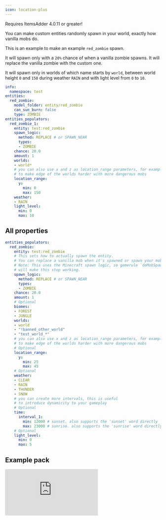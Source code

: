 ```yaml
---
icon: location-plus
---
```


<Warning>
Requires ItemsAdder 4.0.11 or greater!
</Warning>


You can make custom entities randomly spawn in your world, exactly how vanilla mobs do.

This is an example to make an example `red_zombie` spawn.

It will spawn only with a `20%` chance of when a vanilla zombie spawns. It will replace the vanilla zombie with the custom one.

It will spawn only in worlds of which name starts by `world`, between world height `0` and `150` during weather `RAIN` and with light level from `0` to `10`.

```yaml
info:
  namespace: test
entities:
  red_zombie:
    model_folder: entity/red_zombie
    can_sun_burn: false
    type: ZOMBIE
entities_populators:
  red_zombie_1:
    entity: test:red_zombie
    spawn_logic:
      method: REPLACE # or SPAWN_NEAR
      types:
      - ZOMBIE
    chance: 20.0
    amount: 1
    worlds:
    - world*
    # you can also use x and z as location_range parameters, for example
    # to make edge of the worlds harder with more dangerous mobs
    location_range:
      y:
        min: 0
        max: 150
    weather:
    - RAIN
    light_level:
      min: 0
      max: 10

```

## All properties

```yaml
entities_populators:
  red_zombie:
    entity: test:red_zombie
    # This sets how to actually spawn the entity. 
    # You can replace a vanilla mob when it's spawned or spawn your mob near it.
    # Note: This uses the Minecraft spawn logic, so gemerule `doMobSpawning false` 
    # will make this stop working.
    spawn_logic:
      method: REPLACE # or SPAWN_NEAR
      types:
      - ZOMBIE
    chance: 20.0
    amount: 1
    # Optional
    biomes:
    - FOREST
    - JUNGLE
    worlds:
    - world
    - "!banned_other_world"
    - "test_world_*"
    # you can also use x and z as location_range parameters, for example
    # to make edge of the worlds harder with more dangerous mobs
    # Optional
    location_range:
      y:
        min: 25
        max: 45
    # Optional
    weather:
    - CLEAR
    - RAIN
    - THUNDER
    - SNOW
    # you can create more intervals, this is useful 
    # to introduce dynamicity to your gameplay
    # Optional
    time:
      interval_1:
        min: 12000 # sunset. also supports the 'sunset' word directly
        max: 23000 # sunrise. also supports the 'sunrise' word directly
    # Optional
    light_level:
      min: 0
      max: 5
```

## Example pack


<Card title="Vanillaex Custom Mobs Pack.125684" icon="link" href="https://www.spigotmc.org/resources/vanillaex-custom-mobs-pack.125684/"></Card>

<Frame>
  <iframe 
    className="w-full aspect-video rounded-xl" 
    src="https://www.youtube.com/embed/CdcK4cSlBgg" 
    title="YouTube video player" 
    frameBorder="0" 
    allow="accelerometer; autoplay; clipboard-write; encrypted-media; gyroscope; picture-in-picture" 
    allowFullScreen 
  />
</Frame>
